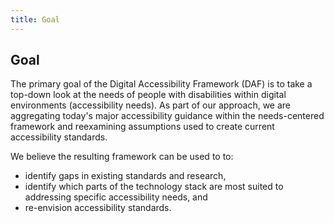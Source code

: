 ```yaml
---
title: Goal
---
```


## Goal

The primary goal of the Digital Accessibility Framework (DAF) is to take a top-down look at the needs of people with disabilities within digital environments (accessibility needs). As part of our approach, we are aggregating today's major accessibility guidance within the needs-centered framework and reexamining assumptions used to create current accessibility standards.

We believe the resulting framework can be used to to:

* identify gaps in existing standards and research,
* identify which parts of the technology stack are most suited to addressing specific accessibility needs, and
* re-envision accessibility standards.
